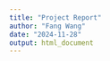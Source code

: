 ---
title: "Project Report"
author: "Fang Wang"
date: "2024-11-28"
output: html_document
---

